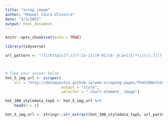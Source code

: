 ```yaml
---
title: "scrap_image"
author: "Maxwel Coura Oliveira"
date: "3/3/2021"
output: html_document
---
```


```r
knitr::opts_chunk$set(echo = TRUE)
```

```r
library(tidyverse)
```


```r
url_pattern <- "(?i)http[s]?://(?:[a-z]|[0-9]|[$-_@.&+]|[!*\\(\\),]|(?:%[0-9a-f][0-9a-f]))+\\.jpg"



# Type your answer below
hot_5_img_url <- scraper(
    url = "http://dataquestio.github.io/web-scraping-pages/The%20Hot%20100%20Chart%20_%20Billboard.html", 
                         output = "style",
                         selector = ".chart-element__image")

hot_100_styledata_top5 <- hot_5_img_url %>%
    head(n = 5)

hot_5_img_url <- stringr::str_extract(hot_100_styledata_top5, url_pattern)
```

